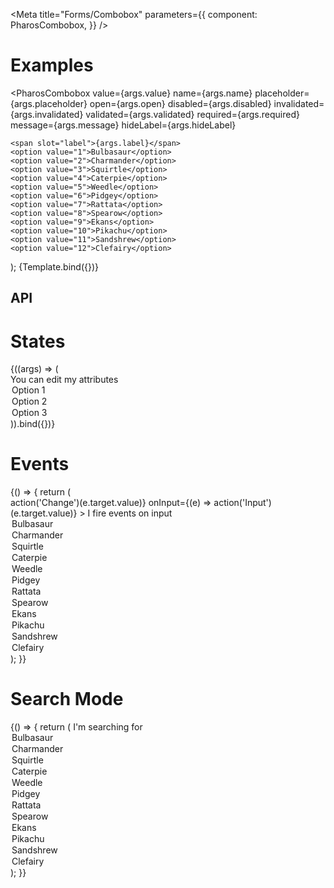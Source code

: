

<Meta
  title="Forms/Combobox"
  parameters={{
    component: PharosCombobox,
  }}
/>

# Examples

  <PharosCombobox
    value={args.value}
    name={args.name}
    placeholder={args.placeholder}
    open={args.open}
    disabled={args.disabled}
    invalidated={args.invalidated}
    validated={args.validated}
    required={args.required}
    message={args.message}
    hideLabel={args.hideLabel}
  >
    <span slot="label">{args.label}</span>
    <option value="1">Bulbasaur</option>
    <option value="2">Charmander</option>
    <option value="3">Squirtle</option>
    <option value="4">Caterpie</option>
    <option value="5">Weedle</option>
    <option value="6">Pidgey</option>
    <option value="7">Rattata</option>
    <option value="8">Spearow</option>
    <option value="9">Ekans</option>
    <option value="10">Pikachu</option>
    <option value="11">Sandshrew</option>
    <option value="12">Clefairy</option>
  </PharosCombobox>
);

<Canvas withToolbar>
  <Story
    name="Base"
    args={{
      label: 'I am a label',
      value: '',
      name: '',
      placeholder: '',
      open: false,
      invalidated: false,
      validated: false,
      required: false,
      message: '',
      hideLabel: false,
    }}
  >
    {Template.bind({})}
  </Story>
</Canvas>

## API

<ArgsTable of={PharosCombobox} />

# States

<Canvas withToolbar>
  <Story
    name="States"
    args={{
      placeholder: 'Enter some text',
      open: false,
      disabled: false,
      value: '',
      hideLabel: false,
    }}
  >
    {((args) => (
      <div
        style={{
          display: 'grid',
          gridGap: '1rem',
          gridTemplateColumns: 'repeat(1, 250px)',
        }}
      >
        <PharosCombobox
          placeholder={args.placeholder}
          open={args.open}
          disabled={args.disabled}
          value={args.value}
          hideLabel={args.hideLabel}
        >
          <span slot="label">You can edit my attributes</span>
          <option value="1">Option 1</option>
          <option value="2">Option 2</option>
          <option value="3">Option 3</option>
        </PharosCombobox>
      </div>
    )).bind({})}
  </Story>
</Canvas>

# Events

<Canvas withToolbar>
  <Story name="Events">
    {() => {
      return (
        <div
          style={{
            display: 'grid',
            gridGap: '1rem',
            gridTemplateColumns: 'repeat(1, 250px)',
          }}
        >
          <PharosCombobox
            placeholder="Enter some text"
            onChange={(e) => action('Change')(e.target.value)}
            onInput={(e) => action('Input')(e.target.value)}
          >
            <span slot="label">I fire events on input</span>
            <option value="1">Bulbasaur</option>
            <option value="2">Charmander</option>
            <option value="3">Squirtle</option>
            <option value="4">Caterpie</option>
            <option value="5">Weedle</option>
            <option value="6">Pidgey</option>
            <option value="7">Rattata</option>
            <option value="8">Spearow</option>
            <option value="9">Ekans</option>
            <option value="10">Pikachu</option>
            <option value="11">Sandshrew</option>
            <option value="12">Clefairy</option>
          </PharosCombobox>
        </div>
      );
    }}
  </Story>
</Canvas>

# Search Mode

<Canvas withToolbar>
  <Story name="Search Mode">
    {() => {
      return (
        <PharosCombobox placeholder="Search for things" searchMode>
          <span slot="label">I'm searching for</span>
          <option value="1">Bulbasaur</option>
          <option value="2">Charmander</option>
          <option value="3">Squirtle</option>
          <option value="4">Caterpie</option>
          <option value="5">Weedle</option>
          <option value="6">Pidgey</option>
          <option value="7">Rattata</option>
          <option value="8">Spearow</option>
          <option value="9">Ekans</option>
          <option value="10">Pikachu</option>
          <option value="11">Sandshrew</option>
          <option value="12">Clefairy</option>
        </PharosCombobox>
      );
    }}
  </Story>
</Canvas>
